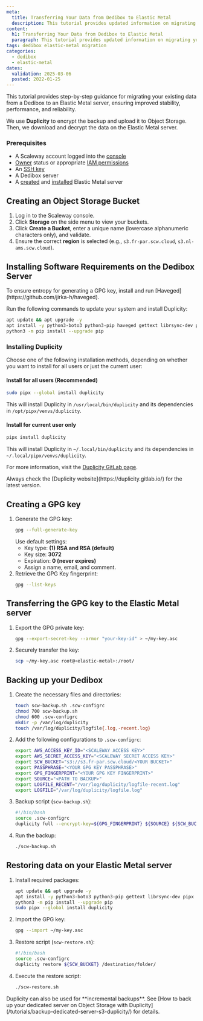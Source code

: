 ```yaml
---
meta:
  title: Transferring Your Data from Dedibox to Elastic Metal
  description: This tutorial provides updated information on migrating your existing data from a Scaleway Dedibox to an Elastic Metal server.
content:
  h1: Transferring Your Data from Dedibox to Elastic Metal
  paragraph: This tutorial provides updated information on migrating your existing data from a Scaleway Dedibox to an Elastic Metal server.
tags: dedibox elastic-metal migration
categories:
  - dedibox
  - elastic-metal
dates:
  validation: 2025-03-06
  posted: 2022-01-25
---
```


This tutorial provides step-by-step guidance for migrating your existing data from a Dedibox to an Elastic Metal server, ensuring improved stability, performance, and reliability.

We use **Duplicity** to encrypt the backup and upload it to Object Storage. Then, we download and decrypt the data on the Elastic Metal server.

<Macro id="requirements" />

### Prerequisites
- A Scaleway account logged into the [console](https://console.scaleway.com)
- [Owner](/iam/concepts/#owner) status or appropriate [IAM permissions](/iam/concepts/#permission)
- An [SSH key](/organizations-and-projects/how-to/create-ssh-key/)
- A Dedibox server
- A [created](/elastic-metal/how-to/create-server/) and [installed](/elastic-metal/how-to/install-server/) Elastic Metal server

## Creating an Object Storage Bucket

1. Log in to the Scaleway console.
2. Click **Storage** on the side menu to view your buckets.
3. Click **Create a Bucket**, enter a unique name (lowercase alphanumeric characters only), and validate.
4. Ensure the correct **region** is selected (e.g., `s3.fr-par.scw.cloud`, `s3.nl-ams.scw.cloud`).

## Installing Software Requirements on the Dedibox Server

<Message type="note">
  To ensure entropy for generating a GPG key, install and run [Haveged](https://github.com/jirka-h/haveged).
</Message>

Run the following commands to update your system and install Duplicity:

```sh
apt update && apt upgrade -y
apt install -y python3-boto3 python3-pip haveged gettext librsync-dev pipx
python3 -m pip install --upgrade pip
```

### Installing Duplicity

Choose one of the following installation methods, depending on whether you want to install for all users or just the current user:

#### Install for all users (Recommended)
```sh
sudo pipx --global install duplicity
```
This will install Duplicity in `/usr/local/bin/duplicity` and its dependencies in `/opt/pipx/venvs/duplicity`.

#### Install for current user only
```sh
pipx install duplicity
```
This will install Duplicity in `~/.local/bin/duplicity` and its dependencies in `~/.local/pipx/venvs/duplicity`.

For more information, visit the [Duplicity GitLab page](https://gitlab.com/duplicity/duplicity).

<Message type="tip">
  Always check the [Duplicity website](https://duplicity.gitlab.io/) for the latest version.
</Message>

## Creating a GPG key

1. Generate the GPG key:
    ```sh
    gpg --full-generate-key
    ```
    Use default settings:
    - Key type: **(1) RSA and RSA (default)**
    - Key size: **3072**
    - Expiration: **0 (never expires)**
    - Assign a name, email, and comment.
2. Retrieve the GPG Key fingerprint:
    ```sh
    gpg --list-keys
    ```

## Transferring the GPG key to the Elastic Metal server

1. Export the GPG private key:
    ```sh
    gpg --export-secret-key --armor "your-key-id" > ~/my-key.asc
    ```
2. Securely transfer the key:
    ```sh
    scp ~/my-key.asc root@<elastic-metal>:/root/
    ```

## Backing up your Dedibox

1. Create the necessary files and directories:
    ```sh
    touch scw-backup.sh .scw-configrc
    chmod 700 scw-backup.sh
    chmod 600 .scw-configrc
    mkdir -p /var/log/duplicity
    touch /var/log/duplicity/logfile{.log,-recent.log}
    ```
2. Add the following configurations to `.scw-configrc`:
    ```sh
    export AWS_ACCESS_KEY_ID="<SCALEWAY ACCESS KEY>"
    export AWS_SECRET_ACCESS_KEY="<SCALEWAY SECRET ACCESS KEY>"
    export SCW_BUCKET="s3://s3.fr-par.scw.cloud/<YOUR BUCKET>"
    export PASSPHRASE="<YOUR GPG KEY PASSPHRASE>"
    export GPG_FINGERPRINT="<YOUR GPG KEY FINGERPRINT>"
    export SOURCE="<PATH TO BACKUP>"
    export LOGFILE_RECENT="/var/log/duplicity/logfile-recent.log"
    export LOGFILE="/var/log/duplicity/logfile.log"
    ```
3. Backup script (`scw-backup.sh`):
    ```sh
    #!/bin/bash
    source .scw-configrc
    duplicity full --encrypt-key=${GPG_FINGERPRINT} ${SOURCE} ${SCW_BUCKET}
    ```
4. Run the backup:
    ```sh
    ./scw-backup.sh
    ```

## Restoring data on your Elastic Metal server

1. Install required packages:
    ```sh
    apt update && apt upgrade -y
    apt install -y python3-boto3 python3-pip gettext librsync-dev pipx
    python3 -m pip install --upgrade pip
    sudo pipx --global install duplicity
    ```
2. Import the GPG key:
    ```sh
    gpg --import ~/my-key.asc
    ```
3. Restore script (`scw-restore.sh`):
    ```sh
    #!/bin/bash
    source .scw-configrc
    duplicity restore ${SCW_BUCKET} /destination/folder/
    ```
4. Execute the restore script:
    ```sh
    ./scw-restore.sh
    ```

<Message type="tip">
  Duplicity can also be used for **incremental backups**. See [How to back up your dedicated server on Object Storage with Duplicity](/tutorials/backup-dedicated-server-s3-duplicity/) for details.
</Message>

